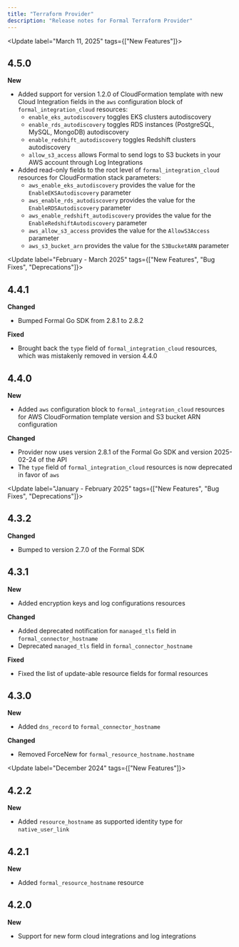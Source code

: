 ```yaml
---
title: "Terraform Provider"
description: "Release notes for Formal Terraform Provider"
---
```


<Update label="March 11, 2025" tags={["New Features"]}>

## 4.5.0

**New**
- Added support for version 1.2.0 of CloudFormation template with new Cloud Integration fields in the `aws` configuration block of `formal_integration_cloud` resources:
  - `enable_eks_autodiscovery` toggles EKS clusters autodiscovery
  - `enable_rds_autodiscovery` toggles RDS instances (PostgreSQL, MySQL, MongoDB) autodiscovery
  - `enable_redshift_autodiscovery` toggles Redshift clusters autodiscovery
  - `allow_s3_access` allows Formal to send logs to S3 buckets in your AWS account through Log Integrations
- Added read-only fields to the root level of `formal_integration_cloud` resources for CloudFormation stack parameters:
  - `aws_enable_eks_autodiscovery` provides the value for the `EnableEKSAutodiscovery` parameter
  - `aws_enable_rds_autodiscovery` provides the value for the `EnableRDSAutodiscovery` parameter
  - `aws_enable_redshift_autodiscovery` provides the value for the `EnableRedshiftAutodiscovery` parameter
  - `aws_allow_s3_access` provides the value for the `AllowS3Access` parameter
  - `aws_s3_bucket_arn` provides the value for the `S3BucketARN` parameter

</Update>

<Update label="February - March 2025" tags={["New Features", "Bug Fixes", "Deprecations"]}>

## 4.4.1

**Changed**
- Bumped Formal Go SDK from 2.8.1 to 2.8.2

**Fixed**
- Brought back the `type` field of `formal_integration_cloud` resources, which was mistakenly removed in version 4.4.0

## 4.4.0

**New**
- Added `aws` configuration block to `formal_integration_cloud` resources for AWS CloudFormation template version and S3 bucket ARN configuration

**Changed**
- Provider now uses version 2.8.1 of the Formal Go SDK and version 2025-02-24 of the API
- The `type` field of `formal_integration_cloud` resources is now deprecated in favor of `aws`

</Update>

<Update label="January - February 2025" tags={["New Features", "Bug Fixes", "Deprecations"]}>

## 4.3.2

**Changed**
- Bumped to version 2.7.0 of the Formal SDK

## 4.3.1

**New**
- Added encryption keys and log configurations resources

**Changed**
- Added deprecated notification for `managed_tls` field in `formal_connector_hostname`
- Deprecated `managed_tls` field in `formal_connector_hostname`

**Fixed**
- Fixed the list of update-able resource fields for formal resources

## 4.3.0

**New**
- Added `dns_record` to `formal_connector_hostname`

**Changed**
- Removed ForceNew for `formal_resource_hostname.hostname`

</Update>

<Update label="December 2024" tags={["New Features"]}>

## 4.2.2

**New**
- Added `resource_hostname` as supported identity type for `native_user_link`

## 4.2.1

**New**
- Added `formal_resource_hostname` resource

## 4.2.0

**New**
- Support for new form cloud integrations and log integrations

</Update>
